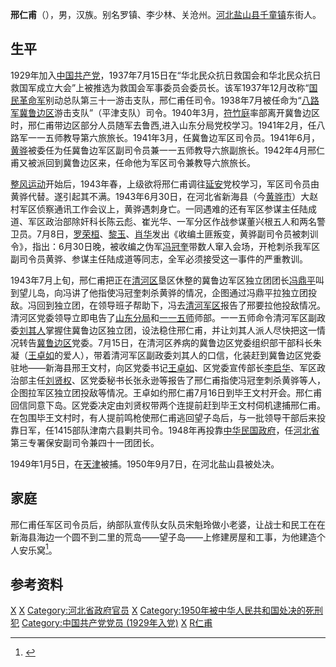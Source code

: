 {{Infobox_officeholder
| name = <span style="font-size:larger;">邢仁甫</span>
| image name =
| width = 
| now = 
| period 
| now2 = 
| period2 
| Sex = 男
| different name =  
| party = {{CPC}}<br>{{KMT}}
| Native place = [[中國|中國]][[河北省|河北省]][[盐山县|盐山县]]
| date of birth = 1910年7月
| place of birth = {{flagicon|Qing Dynasty}} [[清朝|大清]][[直隶省|直隶省]][[盐山县|盐山县]]
| date of death = {{death date and age|1950|9|7|1910|7|1}}{{executed}}
| place of death = {{PRC}}[[河北省|河北省]][[盐山县|盐山县]]
| spouse = [[宋魁玲|宋魁玲]] 
| relatives =
| educate =
| past = 
| work = 
}}
'''邢仁甫'''（{{bd|1910年||1950年|catIdx=X}}），男，汉族。别名罗镇、李少林、关沧州。[[河北省|河北]][[盐山县|盐山县]][[千童镇|千童镇]]东街人。
==生平==
1929年加入[[中国共产党|中国共产党]]，1937年7月15日在“华北民众抗日救国会和华北民众抗日救国军成立大会”上被推选为救国会军事委员会委员长。该军1937年12月改称“[[国民革命军|国民革命军]]别动总队第三十一游击支队，邢仁甫任司令。1938年7月被任命为“[[八路军|八路军]][[冀鲁边区|冀鲁边区]]游击支队”（平津支队）司令。1940年3月，[[符竹庭|符竹庭]]率部离开冀鲁边区时，邢仁甫带边区部分人员随军去鲁西,进入山东分局党校学习。1941年2月，任八路军一一五师教导第六旅旅长。1941年3月，任冀鲁边军区司令员。1941年6月，[[黄骅_(军人)|黄骅]]被委任为任冀鲁边军区副司令员兼一一五师教导六旅副旅长。1942年4月邢仁甫又被派回到冀鲁边区来，任命他为军区司令兼教导六旅旅长。

[[整风运动|整风运动]]开始后，1943年春，上级欲将邢仁甫调往[[延安市|延安]]党校学习，军区司令员由黄骅代替。遂引起其不满。1943年6月30日，在河北省新海县（今[[黄骅市|黄骅市]]）大赵村军区侦察通讯工作会议上，黄骅遇刺身亡。一同遇难的还有军区参谋主任陆成道、军区政治部除奸科长陈云彪、崔光华、一军分区作战参谋董兴根五人和两名警卫员。7月8日，[[罗荣桓|罗荣桓]]、[[黎玉|黎玉]]、[[肖华|肖华]]发出《收编土匪叛变，黄骅副司令员被刺训令》，指出：6月30日晚，被收编之伪军[[冯冠奎|冯冠奎]]带数人窜入会场，开枪刺杀我军区副司令员黄骅、参谋主任陆成道等同志，全军必须接受这一事件的严重教训。

1943年7月上旬，邢仁甫把正在[[清河军区|清河区]]垦区休整的冀鲁边军区独立团团长[[冯鼎平|冯鼎平]]叫到望儿岛，向冯讲了他指使冯冠奎刺杀黄骅的情况，企图通过冯鼎平拉独立团投敌。冯回到独立团，在领导班子帮助下，冯去[[清河军区|清河军区]]报告了邢要拉他投敌情况。清河区党委领导立即电告了[[山东分局|山东分局]]和[[一一五师|一一五师]]师部。一一五师命令清河军区副政委[[刘其人|刘其人]]掌握住冀鲁边区独立团，设法稳住邢仁甫，并让刘其人派人尽快把这一情况转告[[冀鲁边区|冀鲁边区]]党委。7月15日，在清河区养病的冀鲁边区党委组织部干部科长朱凝（[[王卓如|王卓如]]的爱人），带着清河军区副政委刘其人的口信，化装赶到冀鲁边区党委驻地——新海县邢王文村，向区党委书记[[王卓如|王卓如]]、区党委宣传部长[[李启华|李启华]]、军区政治部主任[[刘贤权_(少将)|刘贤权]]、区党委秘书长张永逊等报告了邢仁甫指使冯冠奎刺杀黄骅等人，企图拉军区独立团投敌等情况。王卓如约邢仁甫7月16日到毕王文村开会。邢仁甫回信同意下岛。区党委决定由刘贤权带两个连提前赶到毕王文村伺机逮捕邢仁甫。在包围毕王文村时，有人提前鸣枪使邢仁甫逃回望子岛后，与一批领导干部后来投靠日军，任1415部队津南六县剿共司令。1948年再投靠[[中华民国政府|中华民国政府]]，任[[河北省_(中華民國)|河北省]]第三专署保安副司令兼四十一团团长。<p>1949年1月5日，在[[天津市|天津]]被捕。1950年9月7日，在河北盐山县被处决。

==家庭==
邢仁甫任军区司令员后，纳部队宣传队女队员宋魁玲做小老婆，让战士和民工在在新海县海边一个圆不到二里的荒岛——望子岛——上修建房屋和工事，为他建造个人安乐窝<ref>{{cite journal |author1=秋水 |title=邢仁甫：抗战时叛变投敌的八路军最高将领 |journal=世纪风采 |issue=2011年第3期 |url=http://news.ifeng.com/history/zhongguojindaishi/detail_2012_11/08/18956027_0.shtml |access-date=2020-09-11 |archive-date=2012-11-20 |archive-url=https://web.archive.org/web/20121120183712/http://news.ifeng.com/history/zhongguojindaishi/detail_2012_11/08/18956027_0.shtml |dead-url=yes }}</ref>。

==参考资料==

{{Reflist|25em}}

[[Category:八路军将领|X]]
[[Category:中国伪军军官|X]]
[[Category:河北省政府官员|Category:河北省政府官员]]
[[Category:被中华人民共和国枪决的死刑犯|X]]
[[Category:1950年被中华人民共和国处决的死刑犯|Category:1950年被中华人民共和国处决的死刑犯]]
[[Category:中国共产党党员_(1929年入党)|Category:中国共产党党员 (1929年入党)]]
[[Category:沧州人|X]]
[[Category:邢姓|R仁甫]]